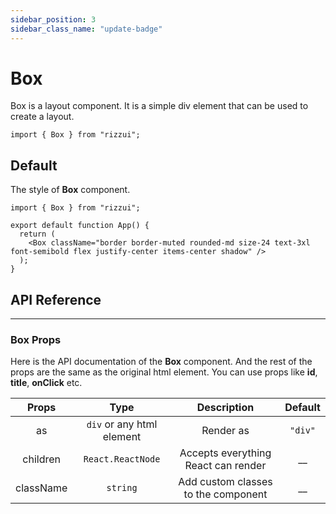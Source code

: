 ```yaml
---
sidebar_position: 3
sidebar_class_name: "update-badge"
---
```



# Box

Box is a layout component. It is a simple div element that can be used to create a layout.

```tsx
import { Box } from "rizzui";
```

<div className="mb-20" />

## Default

The style of **Box** component.

<Paper>
  <Box className="border border-muted rounded-md size-24 text-3xl font-semibold flex justify-center items-center shadow" />
</Paper>

```tsx
import { Box } from "rizzui";

export default function App() {
  return (
    <Box className="border border-muted rounded-md size-24 text-3xl font-semibold flex justify-center items-center shadow" />
  );
}
```

<div className="mb-20" />

## API Reference

<hr />

<div className="mb-10" />

### Box Props

Here is the API documentation of the **Box** component. And the rest of the props are the same as the original html element. You can use props like **id**, **title**, **onClick** etc.

<div className="overflow-x-auto">

|   Props   |           Type            |             Description             | Default |
| :-------: | :-----------------------: | :---------------------------------: | :-----: |
|    as     | `div` or any html element |              Render as              | `"div"` |
| children  |     `React.ReactNode`     | Accepts everything React can render |  \_\_   |
| className |         `string`          | Add custom classes to the component |  \_\_   |

</div>
